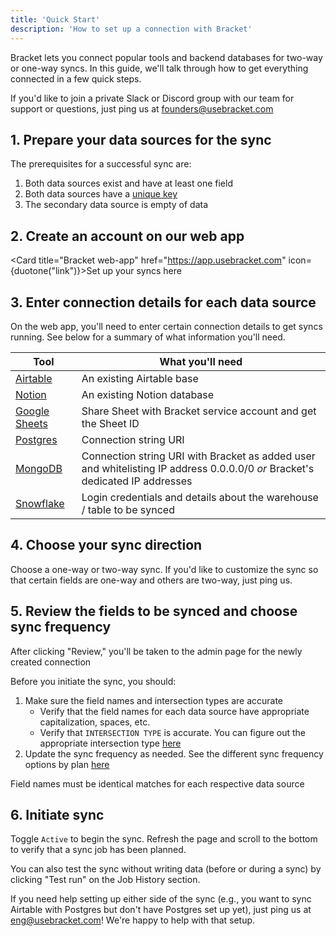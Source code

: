 ```yaml
---
title: 'Quick Start'
description: 'How to set up a connection with Bracket'
---
```


Bracket lets you connect popular tools and backend databases for two-way or one-way syncs. In this guide, we'll talk through how to get everything connected in a few quick steps.

<Info>If you'd like to join a private Slack or Discord group with our team for support or questions, just ping us at founders@usebracket.com</Info>

## 1. Prepare your data sources for the sync

The prerequisites for a successful sync are:
1. Both data sources exist and have at least one field
2. Both data sources have a [unique key](/pkeys)
3. The secondary data source is empty of data

## 2. Create an account on our web app

<Card title="Bracket web-app" href="https://app.usebracket.com" icon={duotone("link")}>Set up your syncs here</Card>

## 3. Enter connection details for each data source

On the web app, you'll need to enter certain connection details to get syncs running. See below for a summary of what information you'll need.

| Tool                                  | What you'll need                                                                                                                  |
| --------------------------------      | --------------------------------------------------------------------------------------------------------------------------------- |
| [Airtable](/connecting/airtable)      | An existing Airtable base                                                                                                |
| [Notion](/connecting/notion)          | An existing Notion database                                                                 |
| [Google Sheets](/connecting/gsheets)  | Share Sheet with Bracket service account and get the Sheet ID                                                                     |
| [Postgres](/connecting/postgres)      | Connection string URI                                                                                                             |
| [MongoDB](/database/mongodb)          | Connection string URI with Bracket as added user and whitelisting IP address 0.0.0.0/0 _or_ Bracket's dedicated IP addresses      |
| [Snowflake](/database/snowflake)      | Login credentials and details about the warehouse / table to be synced                                                            |


## 4. Choose your sync direction

Choose a one-way or two-way sync. If you'd like to customize the sync so that certain fields are one-way and others are two-way, just ping us. 

## 5. Review the fields to be synced and choose sync frequency

After clicking "Review," you'll be taken to the admin page for the newly created connection

Before you initiate the sync, you should:
1. Make sure the field names and intersection types are accurate
    - Verify that the field names for each data source have appropriate capitalization, spaces, etc.
    - Verify that `INTERSECTION TYPE` is accurate. You can figure out the appropriate intersection type [here](https://docs.google.com/spreadsheets/d/1J9_1I608ARf06TohXeauN9tA477pUxLOvfTHuIOFa-0/edit?usp=sharing)
2. Update the sync frequency as needed. See the different sync frequency options by plan [here](https://www.usebracket.com/pricing)

<Warning>Field names must be identical matches for each respective data source</Warning>


## 6. Initiate sync

Toggle `Active` to begin the sync. Refresh the page and scroll to the bottom to verify that a sync job has been planned.

You can also test the sync without writing data (before or during a sync) by clicking "Test run" on the Job History section. 

<Note>If you need help setting up either side of the sync (e.g., you want to sync Airtable with Postgres but don't have Postgres set up yet), just ping us at eng@usebracket.com! We're happy to help with that setup.</Note>
